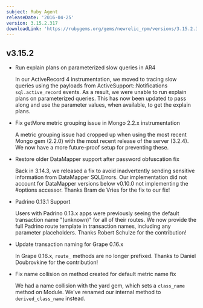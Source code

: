 ```yaml
---
subject: Ruby Agent
releaseDate: '2016-04-25'
version: 3.15.2.317
downloadLink: 'https://rubygems.org/gems/newrelic_rpm/versions/3.15.2.317'
---
```


## v3.15.2

* Run explain plans on parameterized slow queries in AR4

  In our ActiveRecord 4 instrumentation, we moved to tracing slow queries using the payloads from ActiveSupport::Notifications `sql.active_record` events. As a result, we were unable to run explain plans on parameterized queries. This has now been updated to pass along and use the parameter values, when available, to get the explain plans.
* Fix getMore metric grouping issue in Mongo 2.2.x instrumentation

  A metric grouping issue had cropped up when using the most recent Mongo gem (2.2.0) with the most recent release of the server (3.2.4). We now have a more future-proof setup for preventing these.
* Restore older DataMapper support after password obfuscation fix

  Back in 3.14.3, we released a fix to avoid inadvertently sending sensitive information from DataMapper SQLErrors. Our implementation did not account for DataMapper versions below v0.10.0 not implementing the #options accessor. Thanks Bram de Vries for the fix to our fix!
* Padrino 0.13.1 Support

  Users with Padrino 0.13.x apps were previously seeing the default transaction name "(unknown)" for all of their routes. We now provide the full Padrino route template in transaction names, including any parameter placeholders. Thanks Robert Schulze for the contribution!
* Update transaction naming for Grape 0.16.x

  In Grape 0.16.x, `route_` methods are no longer prefixed. Thanks to Daniel Doubrovkine for the contribution!
* Fix name collision on method created for default metric name fix

  We had a name collision with the yard gem, which sets a `class_name` method on Module. We've renamed our internal method to `derived_class_name` instead.
